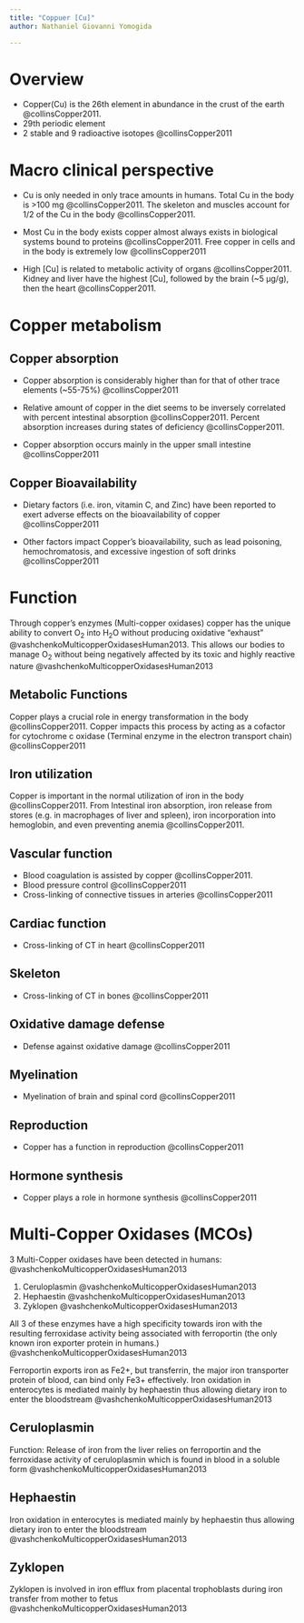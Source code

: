 ```yaml
---
title: "Coppuer [Cu]"
author: Nathaniel Giovanni Yomogida

---
```


# Overview
- Copper(Cu) is the 26th element in abundance in the crust of the earth @collinsCopper2011.
- 29th periodic element
- 2 stable and 9 radioactive isotopes @collinsCopper2011

# Macro clinical perspective
- Cu is only needed in only trace amounts in humans. Total Cu in the body is >100 mg @collinsCopper2011. The skeleton and muscles account for 1/2 of the Cu in the body @collinsCopper2011.

- Most Cu in the body exists copper almost always exists in biological systems bound to proteins @collinsCopper2011. Free copper in cells and in the body is extremely low @collinsCopper2011
- High [Cu] is related to metabolic activity of organs @collinsCopper2011. Kidney and liver have the highest [Cu], followed by the brain (~5 µg/g), then the heart @collinsCopper2011.

# Copper metabolism
## Copper absorption
- Copper absorption is considerably higher than for that of other trace elements (~55-75%) @collinsCopper2011

- Relative amount of copper in the diet seems to be inversely correlated with percent intestinal absorption @collinsCopper2011. Percent absorption increases during states of deficiency @collinsCopper2011.
- Copper absorption occurs mainly in the upper small intestine @collinsCopper2011

## Copper Bioavailability
- Dietary factors (i.e. iron, vitamin C, and Zinc) have been reported to exert adverse effects on the bioavailability of copper @collinsCopper2011

- Other factors impact Copper's bioavailability, such as lead poisoning, hemochromatosis, and excessive ingestion of soft drinks @collinsCopper2011

# Function
Through copper's enzymes (Multi-copper oxidases) copper has the unique ability to convert O~2~ into H~2~O without producing oxidative “exhaust” @vashchenkoMulticopperOxidasesHuman2013. This allows our bodies to manage O~2~ without being negatively affected by its toxic and highly reactive nature @vashchenkoMulticopperOxidasesHuman2013

## Metabolic Functions
Copper plays a crucial role in energy transformation in the body @collinsCopper2011. Copper impacts this process by acting as a cofactor for cytochrome c oxidase (Terminal enzyme in the electron transport chain) @collinsCopper2011

## Iron utilization
Copper is important in the normal utilization of iron in the body @collinsCopper2011. From Intestinal iron absorption, iron release from stores (e.g. in macrophages of liver and spleen), iron incorporation into hemoglobin, and even preventing anemia @collinsCopper2011.

## Vascular function
- Blood coagulation is assisted by copper @collinsCopper2011. 
- Blood pressure control @collinsCopper2011
- Cross-linking of connective tissues in arteries @collinsCopper2011

## Cardiac function
- Cross-linking of CT in heart @collinsCopper2011

## Skeleton
- Cross-linking of CT in bones @collinsCopper2011

## Oxidative damage defense
- Defense against oxidative damage @collinsCopper2011

## Myelination
- Myelination of brain and spinal cord @collinsCopper2011

## Reproduction
- Copper has a function in reproduction @collinsCopper2011

## Hormone synthesis
- Copper plays a role in hormone synthesis @collinsCopper2011

# Multi-Copper Oxidases (MCOs)
3 Multi-Copper oxidases have been detected in humans: @vashchenkoMulticopperOxidasesHuman2013

1. Ceruloplasmin @vashchenkoMulticopperOxidasesHuman2013
2. Hephaestin @vashchenkoMulticopperOxidasesHuman2013
3. Zyklopen @vashchenkoMulticopperOxidasesHuman2013

All 3 of these enzymes  have a high specificity towards iron with the resulting ferroxidase activity being associated with ferroportin (the only known iron exporter protein in humans.) @vashchenkoMulticopperOxidasesHuman2013



Ferroportin exports iron as Fe2+, but transferrin, the major iron transporter protein of blood, can bind only Fe3+ effectively. Iron oxidation in enterocytes is mediated mainly by hephaestin thus allowing dietary iron to enter the bloodstream @vashchenkoMulticopperOxidasesHuman2013

## Ceruloplasmin
Function: Release of iron from the liver relies on ferroportin and the ferroxidase activity of ceruloplasmin which is found in blood in a soluble form @vashchenkoMulticopperOxidasesHuman2013

## Hephaestin
Iron oxidation in enterocytes is mediated mainly by hephaestin thus allowing dietary iron to enter the bloodstream @vashchenkoMulticopperOxidasesHuman2013

## Zyklopen
Zyklopen is involved in iron efflux from placental trophoblasts during iron transfer from mother to fetus @vashchenkoMulticopperOxidasesHuman2013